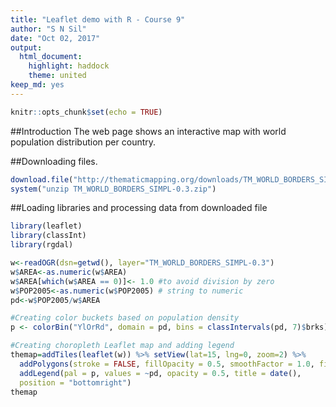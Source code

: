 ---
title: "Leaflet demo with R - Course 9"
author: "S N Sil"
date: "Oct 02, 2017"
output:
  html_document:
    highlight: haddock
    theme: united
keep_md: yes
---

```{r setup, include=FALSE}
knitr::opts_chunk$set(echo = TRUE)
```

##Introduction
The web page shows an interactive map with world population distribution per country.


##Downloading files.
```{r, eval=FALSE, include=FALSE}
download.file("http://thematicmapping.org/downloads/TM_WORLD_BORDERS_SIMPL-0.3.zip", "TM_WORLD_BORDERS_SIMPL-0.3.zip")
system("unzip TM_WORLD_BORDERS_SIMPL-0.3.zip")
```
##Loading libraries and processing data from downloaded file
```{r}
library(leaflet)
library(classInt)
library(rgdal)

w<-readOGR(dsn=getwd(), layer="TM_WORLD_BORDERS_SIMPL-0.3")
w$AREA<-as.numeric(w$AREA)
w$AREA[which(w$AREA == 0)]<- 1.0 #to avoid division by zero
w$POP2005<-as.numeric(w$POP2005) # string to numeric
pd<-w$POP2005/w$AREA

#Creating color buckets based on population density
p <- colorBin("YlOrRd", domain = pd, bins = classIntervals(pd, 7)$brks)

#Creating choropleth Leaflet map and adding legend
themap=addTiles(leaflet(w)) %>% setView(lat=15, lng=0, zoom=2) %>%
  addPolygons(stroke = FALSE, fillOpacity = 0.5, smoothFactor = 1.0, fillColor = ~p(pd)) %>%
  addLegend(pal = p, values = ~pd, opacity = 0.5, title = date(),
  position = "bottomright")
themap
```
